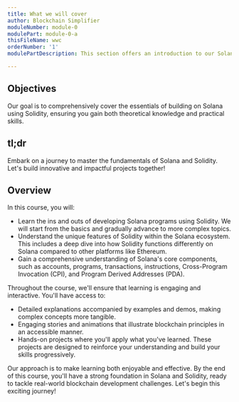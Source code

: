 ```yaml
---
title: What we will cover
author: Blockchain Simplifier
moduleNumber: module-0
modulePart: module-0-a
thisFileName: wwc
orderNumber: '1'
modulePartDescription: This section offers an introduction to our Solana and Solidity course, outlining the key components and learning objectives.

---
```


## Objectives

Our goal is to comprehensively cover the essentials of building on Solana using Solidity, ensuring you gain both theoretical knowledge and practical skills.

## tl;dr

Embark on a journey to master the fundamentals of Solana and Solidity. Let's build innovative and impactful projects together!

## Overview

In this course, you will:

- Learn the ins and outs of developing Solana programs using Solidity. We will start from the basics and gradually advance to more complex topics.
- Understand the unique features of Solidity within the Solana ecosystem. This includes a deep dive into how Solidity functions differently on Solana compared to other platforms like Ethereum.
- Gain a comprehensive understanding of Solana's core components, such as accounts, programs, transactions, instructions, Cross-Program Invocation (CPI), and Program Derived Addresses (PDA).

Throughout the course, we'll ensure that learning is engaging and interactive. You'll have access to:

- Detailed explanations accompanied by examples and demos, making complex concepts more tangible.
- Engaging stories and animations that illustrate blockchain principles in an accessible manner.
- Hands-on projects where you'll apply what you've learned. These projects are designed to reinforce your understanding and build your skills progressively.

Our approach is to make learning both enjoyable and effective. By the end of this course, you'll have a strong foundation in Solana and Solidity, ready to tackle real-world blockchain development challenges. Let's begin this exciting journey!